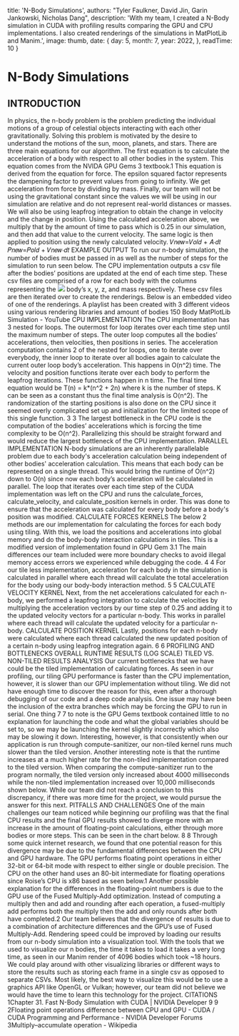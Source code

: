 
  title: 'N-Body Simulations',
  authors: "Tyler Faulkner, David Jin, Garin Jankowski, Nicholas Dang",
  description: 'With my team, I created a N-Body simulation in CUDA with profiling results comparing the GPU and CPU implementations. I also created renderings of the simulations in MatPlotLib and Manim.',
  image: thumb,
  date: {
    day: 5,
    month: 7,
    year: 2022,
  },
  readTime: 10
}


# N-Body Simulations

## INTRODUCTION
In physics, the n-body problem is the problem predicting the individual motions of a group of celestial objects interacting with each other gravitationally. Solving this problem is motivated by the desire to understand the motions of the sun, moon, planets, and stars.
There are three main equations for our algorithm. The first equation is to calculate the acceleration of a body with respect to all other bodies in the system. This equation comes from the NVIDA GPU Gems 3 textbook.1
This equation is derived from the equation for force. The epsilon squared factor represents the dampening factor to prevent values from going to infinity. We get acceleration from force by dividing by mass. Finally, our team will not be using the gravitational constant since the values we will be using in our simulation are relative and do not represent real-world distances or masses.
We will also be using leapfrog integration to obtain the change in velocity and the change in position. Using the calculated acceleration above, we multiply that by the amount of time to pass which is 0.25 in our simulation, and then add that value to the current velocity. The same logic is then applied to position using the newly calculated velocity.
𝑉𝑛𝑒𝑤=𝑉𝑜𝑙𝑑 + 𝐴⋅𝑑𝑡 𝑃𝑛𝑒𝑤=𝑃𝑜𝑙𝑑 + 𝑉𝑛𝑒𝑤⋅𝑑𝑡
EXAMPLE OUTPUT
To run our n-body simulation, the number of bodies must be passed in as well as the number of steps for the simulation to run seen below.
The CPU implementation outputs a csv file after the bodies’ positions are updated at the end of each time step. These csv files are comprised of a row for each body with the columns representing the
<Image src={example_output}/>
body’s x, y, z, and mass respectively. These csv files are then iterated over to create the renderings. Below is an embedded video of one of the renderings. A playlist has been created with 3 different videos using various rendering libraries and amount of bodies 150 Body MatPlotLib Simulation - YouTube
CPU IMPLEMENTATION
The CPU implementation has 3 nested for loops. The outermost for loop iterates over each time step until the maximum number of steps. The outer loop computes all the bodies’ accelerations, then velocities, then positions in series. The acceleration computation contains 2 of the nested for loops, one to iterate over everybody, the inner loop to iterate over all bodies again to calculate the current outer loop body’s acceleration. This happens in O(n^2) time. The velocity and position functions iterate over each body to perform the leapfrog iterations. These functions happen in n time. The final time equation would be T(n) = k*(n^2 + 2n) where k is the number of steps. K can be seen as a constant thus the final time analysis is O(n^2).
The randomization of the starting positions is also done on the CPU since it seemed overly complicated set up and initialization for the limited scope of this single function.
3
3
The largest bottleneck in the CPU code is the computation of the bodies’ accelerations which is forcing the time complexity to be O(n^2). Parallelizing this should be straight forward and would reduce the largest bottleneck of the CPU implementation.
PARALLEL IMPLEMENTATION
N-body simulations are an inherently parallelable problem due to each body's acceleration calculation being independent of other bodies' acceleration calculation. This means that each body can be represented on a single thread. This would bring the runtime of O(n^2) down to O(n) since now each body’s acceleration will be calculated in parallel.
The loop that iterates over each time step of the CUDA implementation was left on the CPU and runs the calculate_forces, calculate_velocity, and calculate_position kernels in order. This was done to ensure that the acceleration was calculated for every body before a body's position was modified.
CALCULATE FORCES KERNELS
The below 2 methods are our implementation for calculating the forces for each body using tiling. With this, we load the positions and accelerations into global memory and do the body-body interaction calculations in tiles. This is a modified version of implementation found in GPU Gem 3.1 The main differences our team included were more boundary checks to avoid illegal memory access errors we experienced while debugging the code.
4
4
For our tile less implementation, acceleration for each body in the simulation is calculated in parallel where each thread will calculate the total acceleration for the body using our body-body interaction method.
5
5
CALCULATE VELOCITY KERNEL
Next, from the net accelerations calculated for each n-body, we performed a leapfrog integration to calculate the velocities by multiplying the acceleration vectors by our time step of 0.25 and adding it to the updated velocity vectors for a particular n-body. This works in parallel where each thread will calculate the updated velocity for a particular n-body.
CALCULATE POSITION KERNEL
Lastly, positions for each n-body were calculated where each thread calculated the new updated position of a certain n-body using leapfrog integration again.
6
6
PROFILING AND BOTTLENECKS
OVERALL RUNTIME RESULTS (LOG SCALE)
TILED VS. NON-TILED RESULTS
ANALYSIS
Our current bottlenecks that we have could be the tiled implementation of calculating forces. As seen in our profiling, our tiling GPU performance is faster than the CPU implementation, however, it is slower than our GPU implementation without tiling. We did not have enough time to discover the reason for this, even after a thorough debugging of our code and a deep code analysis. One issue may have been the inclusion of the extra branches which may be forcing the GPU to run in serial. One thing
7
7
to note is the GPU Gems textbook contained little to no explanation for launching the code and what the global variables should be set to, so we may be launching the kernel slightly incorrectly which also may be slowing it down. Interesting, however, is that consistently when our application is run through compute-sanitizer, our non-tiled kernel runs much slower than the tiled version.
Another interesting note is that the runtime increases at a much higher rate for the non-tiled implementation compared to the tiled version. When comparing the compute-sanitizer run to the program normally, the tiled version only increased about 4000 milliseconds while the non-tiled implementation increased over 10,000 milliseconds shown below.
While our team did not reach a conclusion to this discrepancy, if there was more time for the project, we would pursue the answer for this next.
PITFALLS AND CHALLENGES
One of the main challenges our team noticed while beginning our profiling was that the final CPU results and the final GPU results showed to diverge more with an increase in the amount of floating-point calculations, either through more bodies or more steps. This can be seen in the chart below.
8
8
Through some quick internet research, we found that one potential reason for this divergence may be due to the fundamental differences between the CPU and GPU hardware. The GPU performs floating point operations in either 32-bit or 64-bit mode with respect to either single or double precision. The CPU on the other hand uses an 80-bit intermediate for floating operations since Roise’s CPU is x86 based as seen below.1
Another possible explanation for the differences in the floating-point numbers is due to the GPU use of the Fused Multiply-Add optimization. Instead of computing a multiply then and add and rounding after each operation, a fused-multiply add performs both the multiply then the add and only rounds after both have completed.2
Our team believes that the divergence of results is due to a combination of architecture differences and the GPU’s use of Fused Multiply-Add.
Rendering speed could be improved by loading our results from our n-body simulation into a visualization tool. With the tools that we used to visualize our n bodies, the time it takes to load it takes a very long time, as seen in our Manim render of 4096 bodies which took ~18 hours. We could play around with other visualizing libraries or different ways to store the results such as storing each frame in a single csv as opposed to separate CSVs. Most likely, the best way to visualize this would be to use a graphics API like OpenGL or Vulkan; however, our team did not believe we would have the time to learn this technology for the project.
CITATIONS
1Chapter 31. Fast N-Body Simulation with CUDA | NVIDIA Developer
9
9
2Floating point operations difference between CPU and GPU - CUDA / CUDA Programming and Performance - NVIDIA Developer Forums
3Multiply–accumulate operation - Wikipedia
